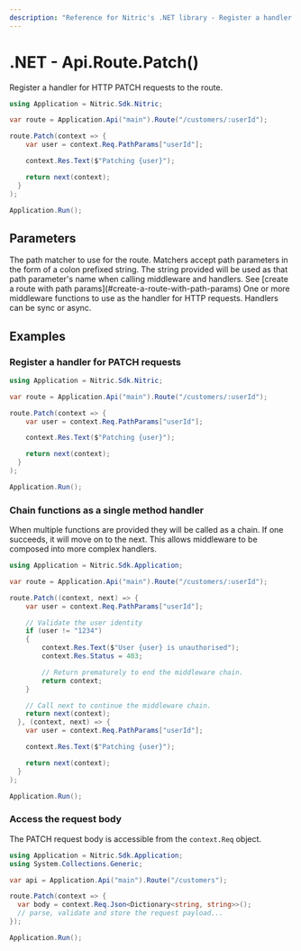 ```yaml
---
description: "Reference for Nitric's .NET library - Register a handler for HTTP PATCH requests to the route."
---
```


# .NET - Api.Route.Patch()

Register a handler for HTTP PATCH requests to the route.

```csharp
using Application = Nitric.Sdk.Nitric;

var route = Application.Api("main").Route("/customers/:userId");

route.Patch(context => {
    var user = context.Req.PathParams["userId"];

    context.Res.Text($"Patching {user}");

    return next(context);
  }
);

Application.Run();
```

## Parameters

<Properties>
  <Property name="match" type="string" required>
    The path matcher to use for the route. Matchers accept path parameters in
    the form of a colon prefixed string. The string provided will be used as
    that path parameter's name when calling middleware and handlers. See [create
    a route with path params](#create-a-route-with-path-params)
  </Property>
  <Property
    name="...middleware"
    type="Middleware&lt;HttpContext&gt; or Func&lt;HttpContext, HttpContext&gt;"
    required
  >
    One or more middleware functions to use as the handler for HTTP requests.
    Handlers can be sync or async.
  </Property>
</Properties>

## Examples

### Register a handler for PATCH requests

```csharp
using Application = Nitric.Sdk.Nitric;

var route = Application.Api("main").Route("/customers/:userId");

route.Patch(context => {
    var user = context.Req.PathParams["userId"];

    context.Res.Text($"Patching {user}");

    return next(context);
  }
);

Application.Run();
```

### Chain functions as a single method handler

When multiple functions are provided they will be called as a chain. If one succeeds, it will move on to the next. This allows middleware to be composed into more complex handlers.

```csharp
using Application = Nitric.Sdk.Application;

var route = Application.Api("main").Route("/customers/:userId");

route.Patch((context, next) => {
    var user = context.Req.PathParams["userId"];

    // Validate the user identity
    if (user != "1234")
    {
        context.Res.Text($"User {user} is unauthorised");
        context.Res.Status = 403;

        // Return prematurely to end the middleware chain.
        return context;
    }

    // Call next to continue the middleware chain.
    return next(context);
  }, (context, next) => {
    var user = context.Req.PathParams["userId"];

    context.Res.Text($"Patching {user}");

    return next(context);
  }
);

Application.Run();
```

### Access the request body

The PATCH request body is accessible from the `context.Req` object.

```csharp
using Application = Nitric.Sdk.Application;
using System.Collections.Generic;

var api = Application.Api("main").Route("/customers");

route.Patch(context => {
  var body = context.Req.Json<Dictionary<string, string>>();
  // parse, validate and store the request payload...
});

Application.Run();
```
